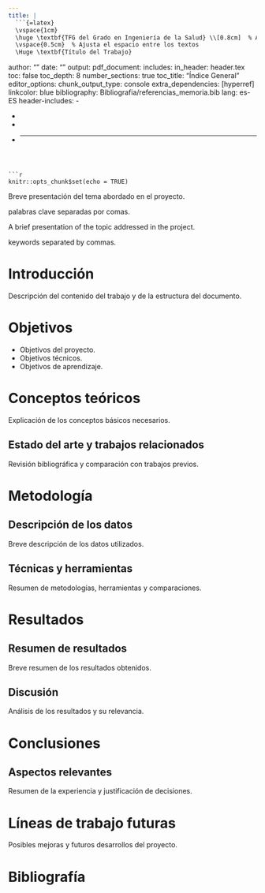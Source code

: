 ```yaml
---
title: |
  ```{=latex}
  \vspace{1cm}
  \huge \textbf{TFG del Grado en Ingeniería de la Salud} \\[0.8cm]  % Agrega un salto de línea
  \vspace{0.5cm}  % Ajusta el espacio entre los textos
  \Huge \textbf{Título del Trabajo} 
  ```
author: ""
date: ""
output: 
  pdf_document:
    includes:
      in_header: header.tex
    toc: false
    toc_depth: 8
    number_sections: true
toc_title: "Índice General"
editor_options:
  chunk_output_type: console
extra_dependencies: [hyperref]
linkcolor: blue
bibliography: Bibliografia/referencias_memoria.bib
lang: es-ES
header-includes:
- \usepackage{titling}
- \pretitle{\begin{center}\LARGE\includegraphics[width=12cm]{Imagenes/Cabecera_Escudo_Salud.png}\\[\bigskipamount]}
- \posttitle{\end{center}}
- \usepackage{pdfpages}
---
```



```r
knitr::opts_chunk$set(echo = TRUE)
```


\vspace{1cm}
\begin{center}
 \vspace{1cm}
\Large \text{Presentado por Nombre Participante} \par 
\text{en Universidad de Burgos}
\end{center}
\vspace{0.5cm}
\par
\begin{center}
\Large \text{Fecha de presentación} \par
\vspace{0.5cm}
\Large \text{Tutores: Tutor/a 1 -- Tutor/a 2}
\par
\end{center}


\newpage
\thispagestyle{empty}
\mbox{}

\newpage
\thispagestyle{empty}
\mbox{}


\newpage

\section*{Resumen}
Breve presentación del tema abordado en el proyecto.

\textbf{Descriptores:} palabras clave separadas por comas.

\section*{Abstract}
A brief presentation of the topic addressed in the project.

\textbf{Keywords:} keywords separated by commas.

\tableofcontents
\listoffigures
\listoftables

\newpage

# Introducción
Descripción del contenido del trabajo y de la estructura del documento.

\begin{figure}[h]
    \centering
    \includegraphics[width=0.8\textwidth]{Imagenes/Cabecera_Salud.png}
    \caption{Descripción de la imagen 1.}
\end{figure}

# Objetivos
- Objetivos del proyecto.
- Objetivos técnicos.
- Objetivos de aprendizaje.

\begin{figure}[h]
    \centering
    \includegraphics[width=0.8\textwidth]{Imagenes/Cabecera_Salud.png}
    \caption{Descripción de la imagen 2.}
\end{figure}

# Conceptos teóricos
Explicación de los conceptos básicos necesarios.

## Estado del arte y trabajos relacionados
Revisión bibliográfica y comparación con trabajos previos.

# Metodología
## Descripción de los datos
Breve descripción de los datos utilizados.

\begin{figure}[h]
    \centering
    \includegraphics[width=0.8\textwidth]{Imagenes/Cabecera_Salud.png}
    \caption{Descripción de la imagen 3.}
\end{figure}

## Técnicas y herramientas
Resumen de metodologías, herramientas y comparaciones.

# Resultados
## Resumen de resultados
Breve resumen de los resultados obtenidos.

\begin{figure}[h]
    \centering
    \includegraphics[width=0.8\textwidth]{Imagenes/Cabecera_Salud.png}
    \caption{Descripción de la imagen 4.}
\end{figure}

## Discusión
Análisis de los resultados y su relevancia.

# Conclusiones
## Aspectos relevantes
Resumen de la experiencia y justificación de decisiones.

# Líneas de trabajo futuras
Posibles mejoras y futuros desarrollos del proyecto.

# Bibliografía